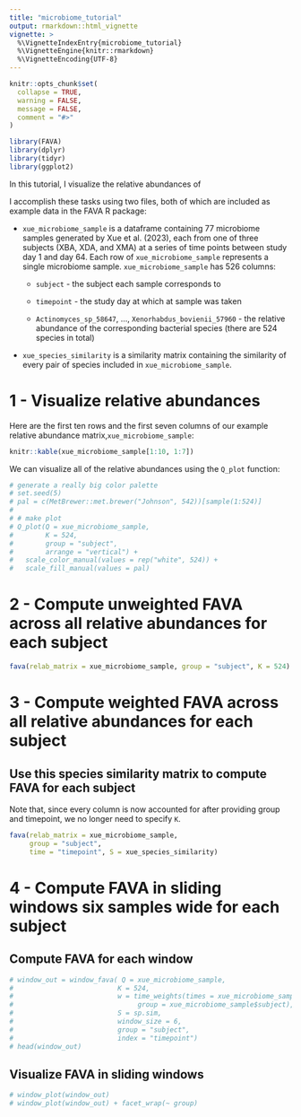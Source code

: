 ```yaml
---
title: "microbiome_tutorial"
output: rmarkdown::html_vignette
vignette: >
  %\VignetteIndexEntry{microbiome_tutorial}
  %\VignetteEngine{knitr::rmarkdown}
  %\VignetteEncoding{UTF-8}
---
```


```r
knitr::opts_chunk$set(
  collapse = TRUE,
  warning = FALSE,
  message = FALSE,
  comment = "#>"
)
```

```r
library(FAVA)
library(dplyr)
library(tidyr)
library(ggplot2)
```


In this tutorial, I visualize the relative abundances of 

I accomplish these tasks using two files, both of which are included as example data in the FAVA R package:

* `xue_microbiome_sample` is a dataframe containing 77 microbiome samples generated by Xue et al. (2023), each from one of three subjects (XBA, XDA, and XMA) at a series of time points between study day 1 and day 64. Each row of `xue_microbiome_sample` represents a single microbiome sample. `xue_microbiome_sample` has 526 columns: 

    * `subject` - the subject each sample corresponds to 

    * `timepoint` - the study day at which at sample was taken

    * `Actinomyces_sp_58647`, ..., `Xenorhabdus_bovienii_57960` - the relative abundance of the corresponding bacterial species (there are 524 species in total)
    
* `xue_species_similarity` is a similarity matrix containing the similarity of every pair of species included in `xue_microbiome_sample`. 



# 1 - Visualize relative abundances

Here are the first ten rows and the first seven columns of our example relative abundance matrix,`xue_microbiome_sample`:
```r
knitr::kable(xue_microbiome_sample[1:10, 1:7])
```

We can visualize all of the relative abundances using the `Q_plot` function:
```r
# generate a really big color palette
# set.seed(5)
# pal = c(MetBrewer::met.brewer("Johnson", 542))[sample(1:524)]
# 
# # make plot
# Q_plot(Q = xue_microbiome_sample, 
#        K = 524, 
#        group = "subject", 
#        arrange = "vertical") + 
#   scale_color_manual(values = rep("white", 524)) +
#   scale_fill_manual(values = pal)
```

# 2 - Compute unweighted FAVA across all relative abundances for each subject

```r
fava(relab_matrix = xue_microbiome_sample, group = "subject", K = 524)
```

# 3 - Compute weighted FAVA across all relative abundances for each subject



## Use this species similarity matrix to compute FAVA for each subject

Note that, since every column is now accounted for after providing group and timepoint, we no longer need to specify `K`.
```r
fava(relab_matrix = xue_microbiome_sample, 
     group = "subject", 
     time = "timepoint", S = xue_species_similarity)

```

# 4 - Compute FAVA in sliding windows six samples wide for each subject

## Compute FAVA for each window
```r
# window_out = window_fava( Q = xue_microbiome_sample,
#                          K = 524,
#                          w = time_weights(times = xue_microbiome_sample$timepoint, 
#                               group = xue_microbiome_sample$subject),
#                          S = sp.sim,
#                          window_size = 6, 
#                          group = "subject", 
#                          index = "timepoint")
# head(window_out)
```

## Visualize FAVA in sliding windows
```r
# window_plot(window_out)
# window_plot(window_out) + facet_wrap(~ group)
```


